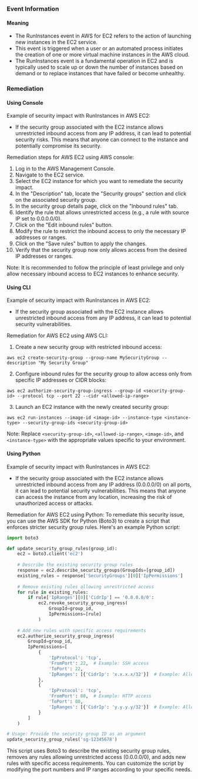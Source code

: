 
### Event Information

#### Meaning

- The RunInstances event in AWS for EC2 refers to the action of launching new instances in the EC2 service.
- This event is triggered when a user or an automated process initiates the creation of one or more virtual machine instances in the AWS cloud.
- The RunInstances event is a fundamental operation in EC2 and is typically used to scale up or down the number of instances based on demand or to replace instances that have failed or become unhealthy.

### Remediation

#### Using Console

Example of security impact with RunInstances in AWS EC2:
- If the security group associated with the EC2 instance allows unrestricted inbound access from any IP address, it can lead to potential security risks. This means that anyone can connect to the instance and potentially compromise its security.

Remediation steps for AWS EC2 using AWS console:
1. Log in to the AWS Management Console.
2. Navigate to the EC2 service.
3. Select the EC2 instance for which you want to remediate the security impact.
4. In the "Description" tab, locate the "Security groups" section and click on the associated security group.
5. In the security group details page, click on the "Inbound rules" tab.
6. Identify the rule that allows unrestricted access (e.g., a rule with source IP set to 0.0.0.0/0).
7. Click on the "Edit inbound rules" button.
8. Modify the rule to restrict the inbound access to only the necessary IP addresses or ranges.
9. Click on the "Save rules" button to apply the changes.
10. Verify that the security group now only allows access from the desired IP addresses or ranges.

Note: It is recommended to follow the principle of least privilege and only allow necessary inbound access to EC2 instances to enhance security.

#### Using CLI

Example of security impact with RunInstances in AWS EC2:
- If the security group associated with the EC2 instance allows unrestricted inbound access from any IP address, it can lead to potential security vulnerabilities.

Remediation for AWS EC2 using AWS CLI:
1. Create a new security group with restricted inbound access:
```
aws ec2 create-security-group --group-name MySecurityGroup --description "My Security Group"
```
2. Configure inbound rules for the security group to allow access only from specific IP addresses or CIDR blocks:
```
aws ec2 authorize-security-group-ingress --group-id <security-group-id> --protocol tcp --port 22 --cidr <allowed-ip-range>
```
3. Launch an EC2 instance with the newly created security group:
```
aws ec2 run-instances --image-id <image-id> --instance-type <instance-type> --security-group-ids <security-group-id>
```
Note: Replace `<security-group-id>`, `<allowed-ip-range>`, `<image-id>`, and `<instance-type>` with the appropriate values specific to your environment.

#### Using Python

Example of security impact with RunInstances in AWS EC2:
- If the security group associated with the EC2 instance allows unrestricted inbound access from any IP address (0.0.0.0/0) on all ports, it can lead to potential security vulnerabilities. This means that anyone can access the instance from any location, increasing the risk of unauthorized access or attacks.

Remediation for AWS EC2 using Python:
To remediate this security issue, you can use the AWS SDK for Python (Boto3) to create a script that enforces stricter security group rules. Here's an example Python script:

```python
import boto3

def update_security_group_rules(group_id):
    ec2 = boto3.client('ec2')
    
    # Describe the existing security group rules
    response = ec2.describe_security_groups(GroupIds=[group_id])
    existing_rules = response['SecurityGroups'][0]['IpPermissions']
    
    # Remove existing rules allowing unrestricted access
    for rule in existing_rules:
        if rule['IpRanges'][0]['CidrIp'] == '0.0.0.0/0':
            ec2.revoke_security_group_ingress(
                GroupId=group_id,
                IpPermissions=[rule]
            )
    
    # Add new rules with specific access requirements
    ec2.authorize_security_group_ingress(
        GroupId=group_id,
        IpPermissions=[
            {
                'IpProtocol': 'tcp',
                'FromPort': 22,  # Example: SSH access
                'ToPort': 22,
                'IpRanges': [{'CidrIp': 'x.x.x.x/32'}]  # Example: Allow access from a specific IP
            },
            {
                'IpProtocol': 'tcp',
                'FromPort': 80,  # Example: HTTP access
                'ToPort': 80,
                'IpRanges': [{'CidrIp': 'y.y.y.y/32'}]  # Example: Allow access from another specific IP
            }
        ]
    )

# Usage: Provide the security group ID as an argument
update_security_group_rules('sg-12345678')
```

This script uses Boto3 to describe the existing security group rules, removes any rules allowing unrestricted access (0.0.0.0/0), and adds new rules with specific access requirements. You can customize the script by modifying the port numbers and IP ranges according to your specific needs.

